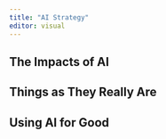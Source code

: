 ```yaml
---
title: "AI Strategy"
editor: visual
---
```


## The Impacts of AI

## Things as They Really Are

## Using AI for Good